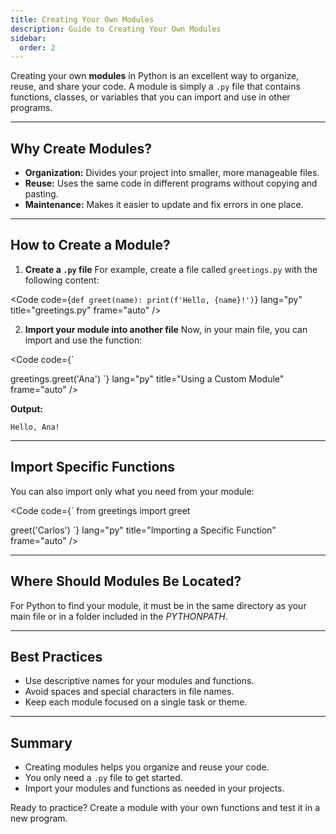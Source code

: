 ```yaml
---
title: Creating Your Own Modules
description: Guide to Creating Your Own Modules
sidebar:
  order: 2
---
```



Creating your own **modules** in Python is an excellent way to organize, reuse, and share your code. A module is simply a `.py` file that contains functions, classes, or variables that you can import and use in other programs.

---

## Why Create Modules?

- **Organization:** Divides your project into smaller, more manageable files.
- **Reuse:** Uses the same code in different programs without copying and pasting.
- **Maintenance:** Makes it easier to update and fix errors in one place.

---

## How to Create a Module?

1. **Create a `.py` file**
   For example, create a file called `greetings.py` with the following content:

<Code
code={`
def greet(name):
    print(f'Hello, {name}!')
`}
lang="py"
title="greetings.py"
frame="auto"
/>

2. **Import your module into another file**
   Now, in your main file, you can import and use the function:

<Code
code={`

greetings.greet('Ana')
`}
lang="py"
title="Using a Custom Module"
frame="auto"
/>

**Output:**
```
Hello, Ana!
```

---

## Import Specific Functions

You can also import only what you need from your module:

<Code
code={`
from greetings import greet

greet('Carlos')
`}
lang="py"
title="Importing a Specific Function"
frame="auto"
/>

---

## Where Should Modules Be Located?

For Python to find your module, it must be in the same directory as your main file or in a folder included in the *PYTHONPATH*.

---

## Best Practices

- Use descriptive names for your modules and functions.
- Avoid spaces and special characters in file names.
- Keep each module focused on a single task or theme.

---

## Summary

- Creating modules helps you organize and reuse your code.
- You only need a `.py` file to get started.
- Import your modules and functions as needed in your projects.

Ready to practice? Create a module with your own functions and test it in a new program.
